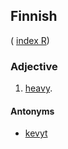 ==Finnish==
( [[Wiktionary:Finnish_index_r|index R]])

===Adjective===

# [[heavy]].

====Antonyms====

*[[kevyt]]